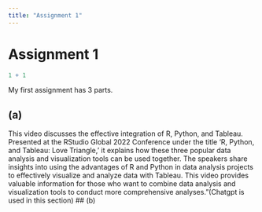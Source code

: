 ```yaml
---
title: "Assignment 1"
---
```


# Assignment 1

```r
1 + 1
```

My first assignment has 3 parts.

## (a)
This video discusses the effective integration of R, Python, and Tableau. Presented at the RStudio Global 2022 Conference under the title 'R, Python, and Tableau: Love Triangle,' it explains how these three popular data analysis and visualization tools can be used together. The speakers share insights into using the advantages of R and Python in data analysis projects to effectively visualize and analyze data with Tableau. This video provides valuable information for those who want to combine data analysis and visualization tools to conduct more comprehensive analyses."(Chatgpt is used in this section)
## (b)
